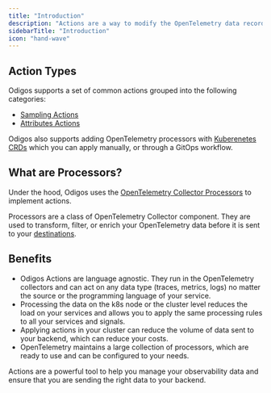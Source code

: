 ```yaml
---
title: "Introduction"
description: "Actions are a way to modify the OpenTelemetry data recorded by Odigos Sources, before it is exported to your destinations."
sidebarTitle: "Introduction"
icon: "hand-wave"
---
```


## Action Types

Odigos supports a set of common actions grouped into the following categories:

- [Sampling Actions](/pipeline/actions/sampling/introduction)
- [Attributes Actions](/pipeline/actions/attributes/introduction)

Odigos also supports adding OpenTelemetry processors with [Kuberenetes CRDs](/pipeline/actions/crd) which you can apply manually, or through a GitOps workflow.

## What are Processors?

Under the hood, Odigos uses the [OpenTelemetry Collector Processors](https://opentelemetry.io/docs/collector/configuration/#processors) to implement actions.

Processors are a class of OpenTelemetry Collector component. They are used to transform, filter, or enrich your OpenTelemetry data before it is sent to your [destinations](/backends-overview).

## Benefits

- Odigos Actions are language agnostic. They run in the OpenTelemetry collectors and can act on any data type (traces, metrics, logs) no matter the source or the programming language of your service.
- Processing the data on the k8s node or the cluster level reduces the load on your services and allows you to apply the same processing rules to all your services and signals.
- Applying actions in your cluster can reduce the volume of data sent to your backend, which can reduce your costs.
- OpenTelemetry maintains a large collection of processors, which are ready to use and can be configured to your needs.

Actions are a powerful tool to help you manage your observability data and ensure that you are sending the right data to your backend.
